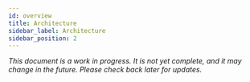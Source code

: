 ```yaml
---
id: overview
title: Architecture
sidebar_label: Architecture
sidebar_position: 2
---
```


_This document is a work in progress.
It is not yet complete, and it may change in the future.
Please check back later for updates._
